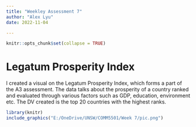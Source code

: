 ```yaml
---
title: "Weekley Assessment 7"
author: "Alex Lyu"
date: 2022-11-04

---
```


```r
knitr::opts_chunk$set(collapse = TRUE)
```

# Legatum Prosperity Index

I created a visual on the Legatum Prosperity Index, which forms a part of the A3 assessment. 
The data talks about the prosperity of a country ranked and evaluated through various factors such as GDP, education, environment etc. The DV created is the top 20 countries with the highest ranks.


```r
library(knitr)
include_graphics("E:/OneDrive/UNSW/COMM5501/Week 7/pic.png")
```